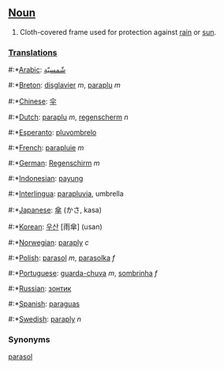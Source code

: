 ==[[Noun]]==
#Cloth-covered frame used for protection against [[rain]] or [[sun]].

===[[Translation]]s===
#:*[[Arabic]]: [[شّمسيّة]]
#:*[[Breton]]: [[disglavier]] ''m'', [[paraplu]] ''m''
#:*[[Chinese]]: [[伞]]
#:*[[Dutch]]: [[paraplu]] ''m'', [[regenscherm]] ''n''
#:*[[Esperanto]]: [[pluvombrelo]]
#:*[[French]]: [[parapluie]] ''m''
#:*[[German]]: [[Regenschirm]] ''m''
#:*[[Indonesian]]: [[payung]]
#:*[[Interlingua]]: [[parapluvia]], umbrella
#:*[[Japanese]]: [[傘]] (かさ, kasa)
#:*[[Korean]]: [[우산]] [雨傘] (usan)
#:*[[Norwegian]]: [[paraply]] ''c''
#:*[[Polish]]: [[parasol]] ''m'', [[parasolka]] ''f''
#:*[[Portuguese]]: [[guarda-chuva]] ''m'', [[sombrinha]] ''f''
#:*[[Russian]]: [[зонтик]]
#:*[[Spanish]]: [[paraguas]]
#:*[[Swedish]]: [[paraply]] ''n''

===Synonyms===
[[parasol]]